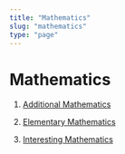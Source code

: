 ```yaml
---
title: "Mathematics"
slug: "mathematics"
type: "page"
---
```


# Mathematics
1. <a href="http://teach.sg/mathematics/additional-mathematics/">Additional Mathematics</a>

2. <a href="http://teach.sg/mathematics/elementary-mathematics/">Elementary Mathematics</a>

3. <a href="http://teach.sg/blog/category/mathematics/interesting-mathematics/">Interesting Mathematics</a>